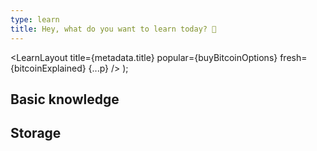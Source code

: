 ```yaml
---
type: learn
title: Hey, what do you want to learn today? 👋
---
```



  <LearnLayout
    title={metadata.title}
    popular={buyBitcoinOptions}
    fresh={bitcoinExplained}
    {...p}
  />
);

## Basic knowledge

<Categories>
  <Category category={bitcoin} />
  <Category category={economy} />
</Categories>

## Storage

<Categories>
  <Category category={bluewallet} />
  <Category category={bitbox02} />
  <Category category={ledger} />
  <Category category={trezor} />
  <Category category={coldcard} />
</Categories>
